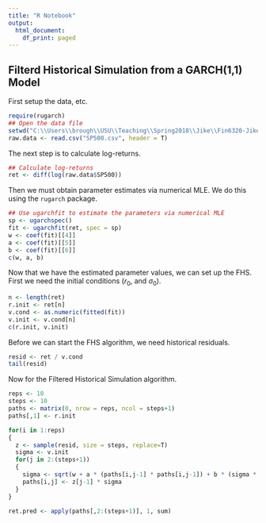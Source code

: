 ---
title: "R Notebook"
output:
  html_document:
    df_print: paged
---

## Filterd Historical Simulation from a GARCH(1,1) Model

First setup the data, etc.

```{r}
require(rugarch)
## Open the data file
setwd("C:\\Users\\brough\\USU\\Teaching\\Spring2018\\Jike\\Fin6320-Jike")
raw.data <- read.csv("SP500.csv", header = T)
```

The next step is to calculate log-returns. 


```{r}
## Calculate log-returns
ret <- diff(log(raw.data$SP500))
```

Then we must obtain parameter estimates via numerical MLE. We do this using the `rugarch` package. 

```{r}
## Use ugarchfit to estimate the parameters via numerical MLE
sp <- ugarchspec()
fit <- ugarchfit(ret, spec = sp)
w <- coef(fit)[[4]]
a <- coef(fit)[[5]]
b <- coef(fit)[[6]]
c(w, a, b)
```

Now that we have the estimated parameter values, we can set up the FHS. First we need the initial conditions ($r_{0}$, and $\sigma_{0}$).

```{r}
n <- length(ret)
r.init <- ret[n]
v.cond <- as.numeric(fitted(fit))
v.init <- v.cond[n]
c(r.init, v.init)
```

Before we can start the FHS algorithm, we need historical residuals. 

```{r}
resid <- ret / v.cond
tail(resid)
```


Now for the Filtered Historical Simulation algorithm.

```{r}
reps <- 10
steps <- 10
paths <- matrix(0, nrow = reps, ncol = steps+1)
paths[,1] <- r.init

for(i in 1:reps)
{
  z <- sample(resid, size = steps, replace=T)
  sigma <- v.init
  for(j in 2:(steps+1))
  {
    sigma <- sqrt(w + a * (paths[i,j-1] * paths[i,j-1]) + b * (sigma * sigma))
    paths[i,j] <- z[j-1] * sigma
  }
}

ret.pred <- apply(paths[,2:(steps+1)], 1, sum)
```